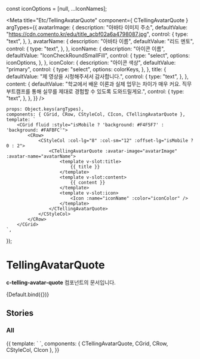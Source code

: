 const iconOptions = [null, ...IconNames];

<Meta
    title="Etc/TellingAvatarQuote"
    component={ CTellingAvatarQuote }
    argTypes={{
        avatarImage: {
            description: "아바타 이미지 주소",
            defaultValue: "https://cdn.comento.kr/edu/title_acbf02a6a4798087.jpg",
            control: {
                type: "text",
            },
        },
        avatarName: {
            description: "아바타 이름",
            defaultValue: "리드 멘토",
            control: {
                type: "text",
            },
        },
        iconName: {
            description: "아이콘 이름",
            defaultValue: "IconCheckRoundSmallFill",
            control: {
                type: "select",
                options: iconOptions,
            },
        },
        iconColor: {
            description: "아이콘 색상",
            defaultValue: "primary",
            control: {
                type: "select",
                options: colorKeys,
            },
        },
        title: {
            defaultValue: "제 영상을 시청해주셔서 감사합니다.",
            control: {
                type: "text",
            },
        },
        content: {
            defaultValue: "학교에서 배운 이론과 실제 업무는 차이가 매우 커요. 직무부트캠프를 통해 실무를 제대로 경험할 수 있도록 도와드릴게요.",
            control: {
                type: "text",
            },
        },
    }}
/>

    props: Object.keys(argTypes),
    components: { CGrid, CRow, CStyleCol, CIcon, CTellingAvatarQuote },
    template: `
        <CGrid fluid :style="isMobile ? 'background: #F4F5F7' : 'background: #FAFBFC'">
            <CRow>
                <CStyleCol :col-lg="8" :col-sm="12" :offset-lg="isMobile ? 0 : 2">
                    <CTellingAvatarQuote :avatar-image="avatarImage" :avatar-name="avatarName">
                        <template v-slot:title>
                            {{ title }}
                        </template>
                        <template v-slot:content>
                            {{ content }}
                        </template>
                        <template v-slot:icon>
                            <Icon :name="iconName" :color="iconColor" />
                        </template>
                    </CTellingAvatarQuote>
                </CStyleCol>
            </CRow>
        </CGrid>
    `,
});

# TellingAvatarQuote

**c-telling-avatar-quote** 컴포넌트의 문서입니다.

<Story name="Default" height="100px">
  {Default.bind({})}
</Story>

<ArgsTable story="Default" />


## Stories
### All
<Canvas>
    <Story name="All" height="100px">
        {{
            template: `
                <CGrid fluid :style="isMobile ? 'background: #F4F5F7' : 'background: #FAFBFC'">
                    <CRow>
                        <CStyleCol :col-lg="9" :col-sm="12" :offset-lg="isMobile ? 0 : 1">
                            <CTellingAvatarQuote
                                avatar-image="https://cdn.comento.kr/edu/title_rOTsM9QAHs.jpg"
                                avatar-name="침착한 백엔드"
                            >
                                <template v-slot:title>
                                    멘티님, 만나서 반가워요.
                                </template>
                                <template v-slot:content>
                                    저는 SW개발 1~3년차 현직자 침착한 백엔드 멘토입니다.<br />
                                    SW개발 캠프에 관심 가져주셔서 감사해요 :)<br />
                                    제가 캠프를 잘 진행할 수 있도록 멘티님을 간단히 소개해주실 수 있나요?
                                </template>
                                <template v-slot:icon>
                                    <Icon name="IconCheckRoundSmallFill" color="primary" />
                                </template>
                            </CTellingAvatarQuote>
                        </CStyleCol>
                    </CRow>
                    <CRow>
                        <CStyleCol :col-lg="9" :col-sm="12" :offset-lg="isMobile ? 0 : 1">
                            <CTellingAvatarQuote
                                avatar-image="https://cdn.comento.kr/edu/title_acbf02a6a4798087.jpg"
                                avatar-name="민들레"
                            >
                                <template v-slot:title>
                                    멘티님, <br v-show="isMobile" />참여를 결정해주셔서 감사드려요!
                                </template>
                                <template v-slot:content>
                                    학교에서 배운 이론과 실제 업무는 차이가 커요.<br />
                                    직무부트캠프를 통해 실무를 제대로 경험할 수 있도록 도와드릴게요.
                                </template>
                                <template v-slot:icon>
                                    <Icon name="IconCheckRoundSmallFill" color="primary" />
                                </template>
                            </CTellingAvatarQuote>
                        </CStyleCol>
                    </CRow>
                </CGrid>
            `,
            components: { CTellingAvatarQuote, CGrid, CRow, CStyleCol, CIcon },
        }}
    </Story>
</Canvas>

